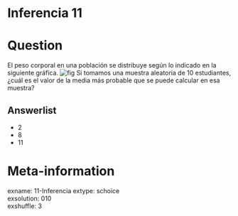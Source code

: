 # Inferencia 11

Question
========

El peso corporal en una población se distribuye según lo indicado en la siguiente gráfica.
![fig](histograma.JPG)
Si tomamos una muestra aleatoria de 10 estudiantes, ¿cuál es el valor de la media más probable que se puede calcular en esa muestra?

Answerlist
----------
* 2  
* 8  
* 11  


Meta-information
================
exname: 11-Inferencia
extype: schoice  
exsolution: 010  
exshuffle: 3  

